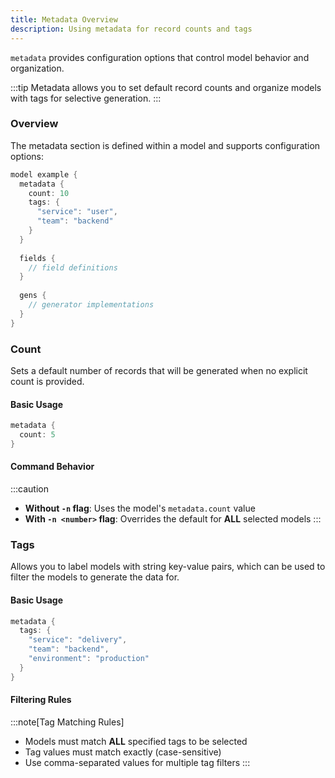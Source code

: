 ```yaml
---
title: Metadata Overview
description: Using metadata for record counts and tags
---
```



`metadata` provides configuration options that control model behavior and organization.

:::tip
Metadata allows you to set default record counts and organize models with tags for selective generation.
:::

### Overview

The metadata section is defined within a model and supports configuration options:

```go title="example.dg"
model example {
  metadata {
    count: 10
    tags: {
      "service": "user",
      "team": "backend"
    }
  }
  
  fields {
    // field definitions
  }
  
  gens {
    // generator implementations
  }
}
```


### Count

Sets a default number of records that will be generated when no explicit count is provided.

#### Basic Usage
```go
metadata {
  count: 5
}
```

#### Command Behavior

:::caution
- **Without `-n` flag**: Uses the model's `metadata.count` value
- **With `-n <number>` flag**: Overrides the default for **ALL** selected models
:::

### Tags

Allows you to label models with string key-value pairs, which can be used to filter the models to generate the data for.

#### Basic Usage
```go
metadata {
  tags: {
    "service": "delivery",
    "team": "backend",
    "environment": "production"
  }
}
```

#### Filtering Rules

:::note[Tag Matching Rules]
- Models must match **ALL** specified tags to be selected
- Tag values must match exactly (case-sensitive)
- Use comma-separated values for multiple tag filters
:::
